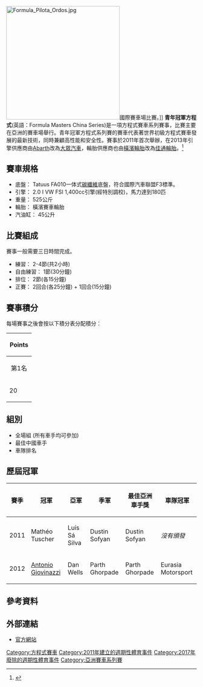 {{Infobox motorsport championship
| logo            = <!-- 檔案不存在 Formula Masters China race series logo.jpg ，可從英文維基百科取得 -->
| pixels          = 200px
| caption         =
| category        = [[方程式賽車|方程式賽車]]
| inaugural       = 2011
| folded          = 
| drivers         = 26 (2011)
| teams           = 9 (2011)
| constructors    = Tatuus
| engines         = [[大众汽车|大众汽车]]
| tyres           = [[佳通輪胎|佳通輪胎]]
| country/region  = [[亞洲|亞洲]]
| champion driver = {{flagicon|ITA}} Antonio Giovinazzi
| champion team   = {{flagicon|PHI}} Eurasia Motorsport	
| website         = [http://www.formulamasterschina.com/ 青年冠軍方程式]
| current_season  = 2013青年冠軍方程式賽季
}}
[[File:Formula_Pilota_Ordos.jpg|300px]]國際賽車場比賽。]]
'''青年冠軍方程式'''(英語：Formula Masters China Series)是一項方程式賽車系列賽事，比賽主要在亞洲的賽車場舉行。青年冠軍方程式系列賽的賽車代表著世界初級方程式賽車發展的最新技術，同時兼顧高性能和安全性。賽事於2011年首次舉辦，在2013年引擎供應商由[[Abarth|Abarth]]改為[[大眾汽車|大眾汽車]]，輪胎供應商也由[[橫濱輪胎|橫濱輪胎]]改為[[佳通輪胎|佳通輪胎]]。<ref>{{cite web|url=http://news.xinhuanet.com/auto/2013-05/03/c_124659321.htm|title=佳通CompeteGTR1成青年冠军方程赛指定轮胎|date=2013年5月3日|publisher=新華網|accessdate=2013年5月7日}}{{dead link|date=2018年5月 |bot=InternetArchiveBot |fix-attempted=yes }}</ref>

== 賽車規格 ==
*底盤： Tatuus FA010一体式[[碳纖維|碳纖維]]底盤，符合國際汽車聯盟F3標準。
*引擎： 2.0 I VW FSI 1,400cc引擎(經特別調校)，馬力達到180匹
*重量： 525公斤
*輪胎： 橫濱賽車輪胎
*汽油缸： 45公升

== 比賽組成 ==
賽事一般需要三日時間完成。
* 練習： 2-4節(共2小時)
* 自由練習： 1節(30分鐘)
* 排位： 2節(各15分鐘)
* 正賽： 2回合(各25分鐘) + 1回合(15分鐘)

== 賽事積分 ==
每場賽事之後會按以下積分表分配積分：

{| class="wikitable" style="font-size:95%; text-align:center"
! colspan="10" | Points
|-
!  第1名 
!  第2名 
!  第3名 
!  第4名 
!  第5名 
!  第6名 
!  第7名 
!  第8名 
!  第9名 
!  第10名 
|-
| 20
| 15
| 12
| 10
| 8
| 6
| 4
| 3
| 2
| 1
|}

== 組別 ==
* 全場組 (所有車手均可參加)
* 最佳中國車手
* 車隊排名

== 歷屆冠軍 ==
{|class="wikitable"
!賽季
!冠軍
!亞軍
!季軍
!最佳亞洲車手獎
!車隊冠軍
|-
! 2011
| {{flagicon|CZE}} Mathéo Tuscher
| {{flagicon|ANG}} Luís Sá Silva
| {{flagicon|INA}} Dustin Sofyan
| {{flagicon|INA}} Dustin Sofyan
| ''沒有頒發''
|-
! 2012
| {{flagicon|ITA}} [[安东尼奥·吉奥维纳兹|Antonio Giovinazzi]]
| {{flagicon|GBR}} Dan Wells
| {{flagicon|IND}} Parth Ghorpade
| {{flagicon|IND}} Parth Ghorpade 
| {{flagicon|PHI}} Eurasia Motorsport
|}

== 參考資料 ==
{{reflist}}

== 外部連結 ==
*[http://www.formulamasterschina.com 官方網站]

[[Category:方程式賽車|Category:方程式賽車]]
[[Category:2011年建立的週期性體育事件|Category:2011年建立的週期性體育事件]]
[[Category:2017年廢除的週期性體育事件|Category:2017年廢除的週期性體育事件]]
[[Category:亞洲賽車系列賽|Category:亞洲賽車系列賽]]